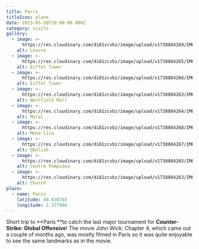 ```yaml
---
title: Paris
titleIcon: plane
date: 2023-05-20T20:00:00.000Z
category: visits
gallery:
  - image: >-
      https://res.cloudinary.com/di81zcvbz/image/upload/v1738884269/IMG_61784272_StandardFilm_k9ikov.jpg
    alt: Louvre
  - image: >-
      https://res.cloudinary.com/di81zcvbz/image/upload/v1738884265/IMG_34780016_VintageKodak_z5jw11.jpg
    alt: Eiffel Tower
  - image: >-
      https://res.cloudinary.com/di81zcvbz/image/upload/v1738884266/IMG_70709530_VintageKodak_xodgyr.jpg
    alt: Eiffel Tower
  - image: >-
      https://res.cloudinary.com/di81zcvbz/image/upload/v1738884263/IMG_95110520_AnalogGold_nx8cjk.jpg
    alt: Westfield Mall
  - image: >-
      https://res.cloudinary.com/di81zcvbz/image/upload/v1738884264/IMG_69179069_VibrantColor_ec1141.jpg
    alt: Mural
  - image: >-
      https://res.cloudinary.com/di81zcvbz/image/upload/v1738884268/IMG_66568568_VintageKodak_sd758g.jpg
    alt: Mona Lisa
  - image: >-
      https://res.cloudinary.com/di81zcvbz/image/upload/v1738884267/IMG_06482185_VintageKodak_cqjd8t.jpg
    alt: Obelisk
  - image: >-
      https://res.cloudinary.com/di81zcvbz/image/upload/v1738884265/IMG_35811218_AnalogGold_nocsrf.jpg
    alt: Centre Pompidou
  - image: >-
      https://res.cloudinary.com/di81zcvbz/image/upload/v1738884263/IMG_67619127_SunnyDay_o32qbl.jpg
    alt: Church
place:
  - name: Paris
    latitude: 48.838703
    longitude: 2.377946
---
```


Short trip to **Paris **to catch the last major tournament for **Counter-Strike: Global Offensive**! The movie John Wick: Chapter 4, which came out a couple of months ago, was mostly filmed in Paris so it was quite enjoyable to see the same landmarks as in the movie.
